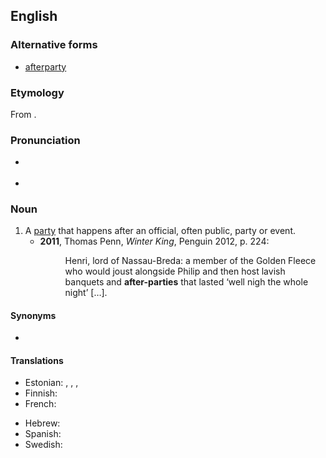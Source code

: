 {{also|afterparty}}

==English==
{{wikipedia|afterparty}}

===Alternative forms===
* [[afterparty]]

===Etymology===
From {{prefix|after|party|lang=en}}.

===Pronunciation===
* {{a|RP}} {{IPA|/ˈɑːftəpɑːti/|lang=en}}
* {{a|GenAm}} {{IPA|/ˈæftɚˌpɑɹti/|lang=en}}

===Noun===
{{en-noun|head=[[after]]-[[party]]|after-parties}}

# A [[party]] that happens after an official, often public, party or event.
#* '''2011''', Thomas Penn, ''Winter King'', Penguin 2012, p. 224:
#*: Henri, lord of Nassau-Breda: a member of the Golden Fleece who would joust alongside Philip and then host lavish banquets and '''after-parties''' that lasted ‘well nigh the whole night’ […].

====Synonyms====
* {{l|en|afterglow}}

====Translations====
{{trans-top|party that takes place after another party}}
* Estonian: {{t|et|järelpidu}}, {{t|et|jätkupidu}} {{qualifier|rare}}, {{t+|et|aftekas}} {{qualifier|slang}}, {{t|et|äftekas}} {{qualifier|slang}}
* Finnish: {{t|fi|jatkot|p}}
* French: {{t+|fr|after|m}}
{{trans-mid}}
* Hebrew: {{t+|he|אַפְטֶר|tr=áfter}}
* Spanish: {{t+|es|after|m}}
* Swedish: {{t+|sv|efterfest|c}}
{{trans-bottom}}